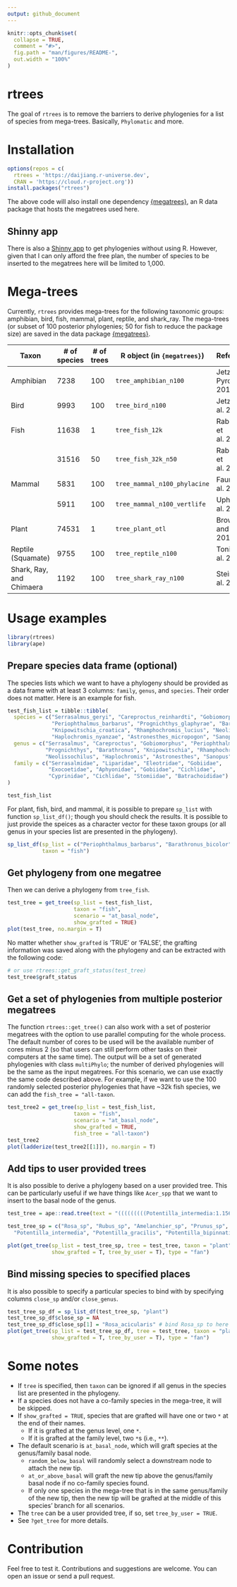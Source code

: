 ```yaml
---
output: github_document
---
```


<!-- README.md is generated from README.Rmd. Please edit that file -->

```r
knitr::opts_chunk$set(
  collapse = TRUE,
  comment = "#>",
  fig.path = "man/figures/README-",
  out.width = "100%"
)
```

# rtrees

The goal of `rtrees` is to remove the barriers to derive phylogenies for a list of species from mega-trees. Basically, `Phylomatic` and more.


# Installation

```r
options(repos = c(
  rtrees = 'https://daijiang.r-universe.dev',
  CRAN = 'https://cloud.r-project.org'))
install.packages("rtrees")
```

The above code will also install one dependency [{megatrees}](https://github.com/daijiang/megatrees), an R data package that hosts the megatrees used here.

## Shinny app

There is also a [Shinny app](https://djli.shinyapps.io/rtrees_shiny/) to get phylogenies without using R. However, given that I can only afford the free plan, the number of species to be inserted to the megatrees here will be limited to 1,000.

# Mega-trees

Currently, `rtrees` provides mega-trees for the following taxonomic groups: amphibian, bird, fish, mammal, plant, reptile, and shark_ray. The mega-trees (or subset of 100 posterior phylogenies; 50 for fish to reduce the package size) are saved in the data package [{megatrees}](https://github.com/daijiang/megatrees).

| Taxon                    | # of species | # of trees | R object (in `{megatrees}`)  | Reference            |
|--------------------------|--------------|------------|------------------------------|----------------------|
| Amphibian                | 7238         | 100        | `tree_amphibian_n100`        | Jetz and Pyron 2018  |
| Bird                     | 9993         | 100        | `tree_bird_n100`             | Jetz et al. 2012     |
| Fish                     | 11638        | 1          | `tree_fish_12k`              | Rabosky et al. 2018  |
|                          | 31516        | 50         | `tree_fish_32k_n50`          | Rabosky et al. 2018  |
| Mammal                   | 5831         | 100        | `tree_mammal_n100_phylacine` | Faurby et al. 2018   |
|                          | 5911         | 100        | `tree_mammal_n100_vertlife`  | Upham et al. 2019    |
| Plant                    | 74531        | 1          | `tree_plant_otl`             | Brown and Smith 2018 |
| Reptile (Squamate)       | 9755         | 100        | `tree_reptile_n100`          | Tonini et al. 2016   |
| Shark, Ray, and Chimaera | 1192         | 100        | `tree_shark_ray_n100`        | Stein et al. 2018    |


# Usage examples


```r
library(rtrees)
library(ape)
```

## Prepare species data frame (optional)

The species lists which we want to have a phylogeny should be provided as a data frame with at least 3 columns: `family`, `genus`, and `species`. Their order does not matter. Here is an example for fish.

```r
test_fish_list = tibble::tibble(
  species = c("Serrasalmus_geryi", "Careproctus_reinhardti", "Gobiomorphus_coxii", 
              "Periophthalmus_barbarus", "Prognichthys_glaphyrae", "Barathronus_bicolor", 
              "Knipowitschia_croatica", "Rhamphochromis_lucius", "Neolissochilus_tweediei", 
              "Haplochromis_nyanzae", "Astronesthes_micropogon", "Sanopus_reticulatus"),
  genus = c("Serrasalmus", "Careproctus", "Gobiomorphus", "Periophthalmus",
            "Prognichthys", "Barathronus", "Knipowitschia", "Rhamphochromis", 
            "Neolissochilus", "Haplochromis", "Astronesthes", "Sanopus"),
  family = c("Serrasalmidae", "Liparidae", "Eleotridae", "Gobiidae", 
             "Exocoetidae", "Aphyonidae", "Gobiidae", "Cichlidae", 
             "Cyprinidae", "Cichlidae", "Stomiidae", "Batrachoididae")
)
```

```r
test_fish_list
```

For plant, fish, bird, and mammal, it is possible to prepare `sp_list` with function `sp_list_df()`; though you should check the results. It is possible to just provide the speices as a character vector for these taxon groups (or all genus in your species list are presented in the phylogeny).

```r
sp_list_df(sp_list = c("Periophthalmus_barbarus", "Barathronus_bicolor"),
           taxon = "fish")
```

## Get phylogeny from one megatree

Then we can derive a phylogeny from `tree_fish`.

```r
test_tree = get_tree(sp_list = test_fish_list,
                     taxon = "fish",
                     scenario = "at_basal_node",
                     show_grafted = TRUE)
plot(test_tree, no.margin = T)
```

No matter whether `show_grafted` is 'TRUE' or 'FALSE', the grafting information was saved along with the phylogeny and can be extracted with the following code:

```r
# or use rtrees::get_graft_status(test_tree)
test_tree$graft_status
```

## Get a set of phylogenies from multiple posterior megatrees

The function `rtrees::get_tree()` can also work with a set of posterior megatrees with the option to use parallel computing for the whole process. The default number of cores to be used will be the available number of cores minus 2 (so that users can still perform other tasks on their computers at the same time). The output will be a set of generated phylogenies with class `multiPhylo`; the number of derived phylogenies will be the same as the input megatrees. For this scenario, we can use exactly the same code described above. For example, if we want to use the 100 randomly selected posterior phylogenies that have ~32k fish species, we can add the `fish_tree = "all-taxon`.

```r
test_tree2 = get_tree(sp_list = test_fish_list,
                     taxon = "fish",
                     scenario = "at_basal_node",
                     show_grafted = TRUE,
                     fish_tree = "all-taxon")
test_tree2
plot(ladderize(test_tree2[[1]]), no.margin = T)
```

## Add tips to user provided trees

It is also possible to derive a phylogeny based on a user provided tree. This can be particularly useful if we have things like `Acer_spp` that we want to insert to the basal node of the genus.

```r
test_tree = ape::read.tree(text = "(((((((((Potentilla_intermedia:1.156097,Potentilla_gracilis:1.156097):9.169741,Potentilla_bipinnatifida:10.325839):10.466967,Potentilla_sterilis:20.792806):11.333216,Fragaria_virginiana:32.126022):6.026567,(((((Rosa_setigera:3.434279,Rosa_arkansana:3.434279):1.991106,Rosa_spinosissima:5.425386):0.993924,Rosa_acicularis:6.419309):6.730804,(Rosa_micrantha:0.188519,Rosa_canina:0.188519):12.961594):23.677485,(Agrimonia_gryposepala:4.730863,Agrimonia_parviflora:4.730863):32.096735):1.324992):6.47604,(Geum_urbanum:11.153303,Geum_rivale:11.153303):33.475326):1.449852,((((((((Rubus_semisetosus:3.10529,Rubus_glandicaulis:3.10529):0.957584,Rubus_steelei:4.062873):0.398394,Rubus_cuneifolius:4.461267):2.271628,Rubus_vagus:6.732895):0.023439,Rubus_superioris:6.756333):0.020104,(Rubus_multifer:4.287114,Rubus_elegantulus:4.287115):2.489323):0.025475,((Rubus_laciniatus:0.125186,Rubus_bifrons:0.125186):0.11903,Rubus_praecox:0.244216):6.557697):11.571849,(Rubus_parviflorus:14.85915,Rubus_odoratus:14.85915):3.514612):27.704718):16.915234,Filipendula_rubra:62.993714):13.354116,((((((((((Crataegus_dissona:0.081863,Crataegus_florifera:0.081863):0.49838,Crataegus_fulleriana:0.580243):1.434261,Crataegus_crus-galli:2.014503):0.177737,Crataegus_chrysocarpa:2.192239):0.051159,Crataegus_uniflora:2.243399):0.438351,Crataegus_persimilis:2.68175):4.697259,((Malus_toringo:6.472694,Malus_ioensis:6.472693):0.772012,Chaenomeles_speciosa:7.244705):0.134305):1.72489,Pyrus_communis:9.1039):0.313393,Amelanchier_spicata:9.417293):40.039557,((((((Prunus_pumila:6.189944,Prunus_nigra:6.189945):0.37487,Prunus_pensylvanica:6.564815):4.856241,(Prunus_padus:4.816999,Prunus_serotina:4.817):6.604057):29.162527,Sorbaria_sorbifolia:40.583584):2.924475,Rhodotypos_scandens:43.50806):2.718224,(Spiraea_X_bumalda:25.921582,Aruncus_dioicus:25.921583):20.304701):3.230567):26.89098);")

test_tree_sp = c("Rosa_sp", "Rubus_sp", "Amelanchier_sp", "Prunus_sp", "Sorbus_sp", "Potentilla_sp",
  "Potentilla_intermedia", "Potentilla_gracilis", "Potentilla_bipinnatifida", "Potentilla_sterilis", "Fragaria_virginiana", "Rosa_setigera", "Rosa_arkansana", "Rosa_spinosissima", "Rosa_acicularis", "Rosa_micrantha", "Rosa_canina", "Agrimonia_gryposepala", "Agrimonia_parviflora", "Geum_urbanum", "Geum_rivale", "Rubus_semisetosus", "Rubus_glandicaulis", "Rubus_steelei", "Rubus_cuneifolius", "Rubus_vagus", "Rubus_superioris", "Rubus_multifer", "Rubus_elegantulus", "Rubus_laciniatus", "Rubus_bifrons", "Rubus_praecox", "Rubus_parviflorus", "Rubus_odoratus", "Filipendula_rubra", "Crataegus_dissona", "Crataegus_florifera", "Crataegus_fulleriana", "Crataegus_crus-galli", "Crataegus_chrysocarpa", "Crataegus_uniflora", "Crataegus_persimilis", "Malus_toringo", "Malus_ioensis", "Chaenomeles_speciosa", "Pyrus_communis", "Amelanchier_spicata", "Prunus_pumila", "Prunus_nigra", "Prunus_pensylvanica", "Prunus_padus", "Prunus_serotina", "Sorbaria_sorbifolia", "Rhodotypos_scandens", "Spiraea_X_bumalda", "Aruncus_dioicus")

plot(get_tree(sp_list = test_tree_sp, tree = test_tree, taxon = "plant",
              show_grafted = T, tree_by_user = T), type = "fan")
```

## Bind missing species to specified places

It is also possible to specify a particular species to bind with by specifying columns `close_sp` and/or `close_genus`.

```r
test_tree_sp_df = sp_list_df(test_tree_sp, "plant")
test_tree_sp_df$close_sp = NA
test_tree_sp_df$close_sp[1] = "Rosa_acicularis" # bind Rosa_sp to here
plot(get_tree(sp_list = test_tree_sp_df, tree = test_tree, taxon = "plant",
              show_grafted = T, tree_by_user = T), type = "fan")
```

# Some notes 

- If `tree` is specified, then `taxon` can be ignored if all genus in the species list are presented in the phylogeny.
- If a species does not have a co-family species in the mega-tree, it will be skipped.
- If `show_grafted = TRUE`, species that are grafted will have one or two `*` at the end of their names.
  + If it is grafted at the genus level, one `*`.
  + If it is grafted at the family level, two `*`s (i.e., `**`).
- The default scenario is `at_basal_node`, which will graft species at the genus/family basal node.
  + `random_below_basal` will randomly select a downstream node to attach the new tip.
  + `at_or_above_basal` will graft the new tip above the genus/family basal node if no co-family species found.
  + If only one species in the mega-tree that is in the same genus/family of the new tip, then the new tip will be grafted at the middle of this species' branch for all scenarios.
- The `tree` can be a user provided tree, if so, set `tree_by_user = TRUE`.
- See `?get_tree` for more details.
  
# Contribution

Feel free to test it. Contributions and suggestions are welcome. You can open an issue or send a pull request.
  

